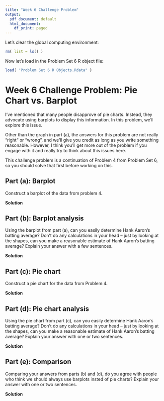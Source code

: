 ```yaml
---
title: "Week 6 Challenge Problem"
output:
  pdf_document: default
  html_document:
    df_print: paged
---
```




Let's clear the global computing environment:
```r
rm( list = ls() )
```




Now let's load in the Problem Set 6 R object file:
```r
load( "Problem Set 6 R Objects.Rdata" )
```



# Week 6 Challenge Problem: Pie Chart vs. Barplot

I've mentioned that many people disapprove of pie charts. Instead, they advocate using barplots to display this information. In this problem, we'll explore this issue.

Other than the graph in part (a), the answers for this problem are not really "right" or "wrong", and we'll give you credit as long as you write something reasonable. However, I think you'll get more out of the problem if you engage with it and really try to think about this issues here.


This challenge problem is a continuation of Problem 4 from Problem Set 6, so you should solve that first before working on this.


## Part (a): Barplot

Construct a barplot of the data from problem 4.

**Solution**





## Part (b): Barplot analysis

Using the barplot from part (a), can you easily determine Hank Aaron's batting average? Don't do any calculations in your head -- just by looking at the shapes, can you make a reasonable estimate of Hank Aaron's batting average? Explain your answer with a few sentences.

**Solution**






## Part (c): Pie chart

Construct a pie chart for the data from Problem 4.

**Solution**







## Part (d): Pie chart analysis

Using the pie chart from part (c), can you easily determine Hank Aaron's batting average? Don't do any calculations in your head -- just by looking at the shapes, can you make a reasonable estimate of Hank Aaron's batting average? Explain your answer with one or two sentences.

**Solution**








## Part (e): Comparison

Comparing your answers from parts (b) and (d), do you agree with people who think we should always use barplots insted of pie charts? Explain your answer with one or two sentences.

**Solution**










